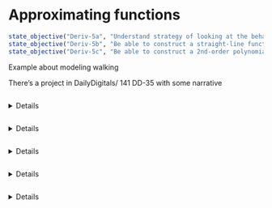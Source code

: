 # Approximating functions

::: {.objectives}
```r
state_objective("Deriv-5a", "Understand strategy of looking at the behavior of function $f(x)$ around a point $x_0$ by considering a new, possibly simpler function in terms of $x$.")
state_objective("Deriv-5b", "Be able to construct a straight-line function (Linear Approximation) that approximates $f(x)$ around $x_0$")
state_objective("Deriv-5c", "Be able to construct a 2nd-order polynomial (Quadratic Approximation) whose value and derivatives at  match those of a function")
```
:::


::: {.todo}
Example about modeling walking

There's a project in DailyDigitals/ 141 DD-35 with some narrative
:::


```exercise
```
<details>`r knitr::knit_child("Exercises/Diff/rooster-pink.Rmd")`</details>

```exercise
```
<details>`r knitr::knit_child("Exercises/Diff/rooster-violet.Rmd")`</details>



```exercise
```
<details>`r knitr::knit_child("Exercises/Diff/rooster-red.Rmd")`</details>


```exercise
```
<details>`r knitr::knit_child("Exercises/Diff/approx-tan.Rmd")`</details>

```exercise
```
<details>`r knitr::knit_child("Exercises/Diff/rooster-blue.Rmd")`</details>
